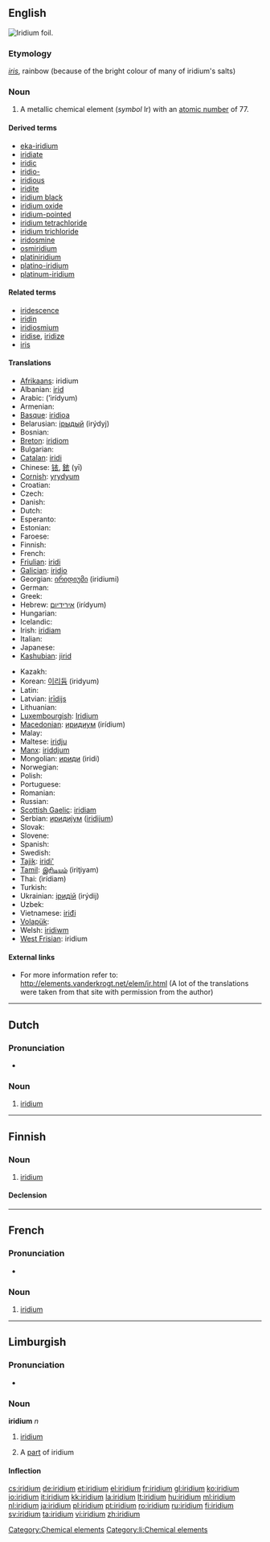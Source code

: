 {{elements|Ir|osmium|Os|platinum|Pt}}
{{also|Iridium}}
==English==
[[Image:Iridium foil.jpg|thumb|right|Iridium foil.]]
{{wikipedia}}
{{commons}}

===Etymology===
{{etyl|la}} ''[[iris#Latin|iris]]'', rainbow (because of the bright colour of many of iridium's salts)

===Noun===
{{en-noun|-}}

# A metallic chemical element (''symbol'' Ir) with an [[atomic number]] of 77.

====Derived terms====
* [[eka-iridium]]
* [[iridiate]]
* [[iridic]]
* [[iridio-]]
* [[iridious]]
* [[iridite]]
* [[iridium black]]
* [[iridium oxide]]
* [[iridium-pointed]]
* [[iridium tetrachloride]]
* [[iridium trichloride]]
* [[iridosmine]]
* [[osmiridium]]
* [[platiniridium]]
* [[platino-iridium]]
* [[platinum-iridium]]

====Related terms====
* [[iridescence]]
* [[iridin]]
* [[iridiosmium]]
* [[iridise]], [[iridize]]
* [[iris]]

====Translations====
{{trans-top|chemical element}}
* [[Afrikaans]]: iridium
* Albanian: [[irid]]
* Arabic: {{Arab|[[إريديوم]]}} (’irídyum) {{m}}
* Armenian: {{t-|hy|իրիդիում|tr=iridium}}
* [[Basque]]: [[iridioa]]
* Belarusian: [[iрыдый]] (irýdyj) {{m}}
* Bosnian: {{t-|bs|iridij}}
* [[Breton]]: [[iridiom]]
* Bulgarian: {{t-|bg|иридий|m|tr=irídij}}
* [[Catalan]]: [[iridi]]
* Chinese: [[铱]], [[銥]] (yī)
* [[Cornish]]: [[yrydyum]]
* Croatian: {{t+|hr|iridij}}
* Czech: {{t+|cs|iridium}}
* Danish: {{t-|da|iridium}}
* Dutch: {{t+|nl|iridium|n}}
* Esperanto: {{t-|eo|iridio|xs=Esperanto}}
* Estonian: {{t-|et|iriidium}}
* Faroese: {{t-|fo|iridium|xs=Faroese}}
* Finnish: {{t+|fi|iridium}}
* French: {{t+|fr|iridium|m}}
* [[Friulian]]: [[iridi]]
* [[Galician]]: [[iridio]]
* Georgian: [[ირიდიუმი]] (iridiumi)
* German: {{t+|de|Iridium|n}}
* Greek: {{t+|el|ιρίδιο|n|tr=irídio}}
* Hebrew: [[אירידיום]] (irídyum)
* Hungarian: {{t+|hu|irídium}}
* Icelandic: {{t+|is|iridín}}
* Irish: [[iridiam]]
* Italian: {{t+|it|iridio|m}}
* Japanese: {{t+|ja|イリジウム|tr=irijiumu}}
* [[Kashubian]]: [[jirid]]
{{trans-mid}}
* Kazakh: {{t-|kk|иридий|tr=iridii|sc=Cyrl|xs=Kazakh}}
* Korean: [[이리듐]] (iridyum)
* Latin: {{t+|la|iridium}}
* Latvian: [[irīdijs]]
* Lithuanian: {{t+|lt|iridis|xs=Lithuanian}}
* [[Luxembourgish]]: [[Iridium]]
* [[Macedonian]]: [[иридиум]] (irídium) {{m}}
* Malay: {{t-|ms|iridium|xs=Malay}}
* Maltese: [[iridju]]
* [[Manx]]: [[iriddjum]]
* Mongolian: [[ириди]] (iridi)
* Norwegian: {{t-|no|iridium}}
* Polish: {{t+|pl|iryd|m}}
* Portuguese: {{t+|pt|irídio|m}}
* Romanian: {{t+|ro|iridiu|n}}
* Russian: {{t+|ru|иридий|m|tr=irídij}}
* [[Scottish Gaelic]]: [[iridiam]]
* Serbian: [[иридиjум]] ([[iridijum]]) {{m}}
* Slovak: {{t-|sk|iridium}}
* Slovene: {{t+|sl|iridij}}
* Spanish: {{t+|es|iridio|m}}
* Swedish: {{t+|sv|iridium}}
* [[Tajik]]: [[iridi']]
* [[Tamil]]: [[இரிடியம்]] (iriţiyam)
* Thai: {{Thai|[[อิริเดียม]]}} (ìrídiam)
* Turkish: {{t+|tr|iridyum}}
* Ukrainian: [[iридiй]] (irýdij) {{m}}
* Uzbek: {{t-|uz|иридий|tr=iridiy|sc=Cyrl|xs=Uzbek}}
* Vietnamese: [[iriđi]]
* [[Volapük]]: {{t|vo|liridin}}
* Welsh: [[iridiwm]]
* [[West Frisian]]: iridium
{{trans-bottom}}

====External links====
* For more information refer to: http://elements.vanderkrogt.net/elem/ir.html (A lot of the translations were taken from that site with permission from the author)

[[Category:Chemical elements]]

----

==Dutch==
{{wikipedia|lang=nl}}

===Pronunciation===
* {{audio|Nl-iridium.ogg|Audio}}

===Noun===
{{infl|nl|noun|g=n}}

# {{chemical element|lang=nl}} [[iridium#English|iridium]]

----

==Finnish==
{{wikipedia|lang=fi}}

===Noun===
{{infl|fi|noun}}

# {{element|lang=fi}} [[#English|iridium]]

====Declension====
{{fi-decl-risti|iridium}}

----
==French==
{{wikipedia|lang=fr}}

===Pronunciation===
* {{IPA|lang=fr| /i.ʁi.djɔm/}}

===Noun===
{{fr-noun-unc|m}}

# {{chemical element|lang=fr}} [[#English|iridium]]

----

==Limburgish==

===Pronunciation===
* {{IPA|[ɪ˧ˈʁi˦ɖɔ˧m]|lang=li}}

===Noun===
'''iridium''' ''n''

# {{uncountable|lang=li}} [[iridium#English|iridium]]
# A [[part]] of iridium

====Inflection====
{{li-noun-um|iridi}}

[[Category:li:Chemical elements]]

[[cs:iridium]]
[[de:iridium]]
[[et:iridium]]
[[el:iridium]]
[[fr:iridium]]
[[gl:iridium]]
[[ko:iridium]]
[[io:iridium]]
[[it:iridium]]
[[kk:iridium]]
[[la:iridium]]
[[lt:iridium]]
[[hu:iridium]]
[[ml:iridium]]
[[nl:iridium]]
[[ja:iridium]]
[[pl:iridium]]
[[pt:iridium]]
[[ro:iridium]]
[[ru:iridium]]
[[fi:iridium]]
[[sv:iridium]]
[[ta:iridium]]
[[vi:iridium]]
[[zh:iridium]]